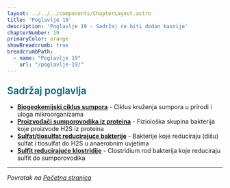 ```yaml
---
layout: ../../../components/ChapterLayout.astro
title: 'Poglavlje 19'
description: 'Poglavlje 19 - Sadržaj će biti dodan kasnije'
chapterNumber: 19
primaryColor: orange
showBreadcrumb: true
breadcrumbPath:
  - name: "Poglavlje 19"
    url: "/poglavlje-19/"
---
```




<h3 style="color: #096279; font-size: 1.4rem; font-weight: 600; margin: 1.5rem 0 1rem 0;">Sadržaj poglavlja</h3>

- **[Biogeokemijski ciklus sumpora](/poglavlje-19/biogeokemijski-ciklus-sumpora)** - Ciklus kruženja sumpora u prirodi i uloga mikroorganizama
- **[Proizvođači sumporovodika iz proteina](/poglavlje-19/proizvodaci-sumporovodika-iz-proteina)** - Fiziološka skupina bakterija koje proizvode H2S iz proteina
- **[Sulfat/tiosulfat reducirajuće bakterije](/poglavlje-19/sulfat-i-tiosulfat-reducirajuce-bakterije)** - Bakterije koje reduciraju (dišu) sulfat i tiosulfat do H2S u anaerobnim uvjetima
- **[Sulfit reducirajuće klostridije](/poglavlje-19/sulfit-reducirajuce-klostridije)** - Clostridium rod bakterija koje reduciraju sulfit do sumporovodika

---

*Povratak na [Početna stranica](/)*

